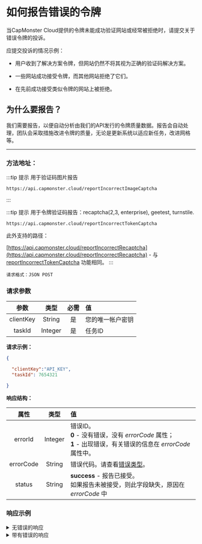 ﻿---
sidebar_position: 8
sidebar_label: 如何报告错误的令牌
---


<ArticleHead slug="api/bad-tokens" />

# 如何报告错误的令牌

当CapMonster Cloud提供的令牌未能成功验证网站或经常被拒绝时，请提交关于错误令牌的投诉。

应提交投诉的情况示例：

- 用户收到了解决方案令牌，但网站仍然不将其视为正确的验证码解决方案。

- 一些网站成功接受令牌，而其他网站拒绝了它们。

- 在先前成功接受类似令牌的网站上被拒绝。


## 为什么要报告？

我们需要报告，以便自动分析由我们的API发行的令牌质量数据。报告会自动处理，团队会采取措施改进令牌的质量，无论是更新系统以适应新任务，改进网格等。

---

### 方法地址：


:::tip 提示 用于验证码图片报告
```http
https://api.capmonster.cloud/reportIncorrectImageCaptcha
```
:::


:::tip 提示 用于令牌验证码报告：recaptcha(2,3, enterprise), geetest, turnstile.
```http
https://api.capmonster.cloud/reportIncorrectTokenCaptcha
```

此外支持的路径：

[https://api.capmonster.cloud/reportIncorrectRecaptcha](https://api.capmonster.cloud/reportIncorrectRecaptcha) - 与 [reportIncorrectTokenCaptcha](https://api.capmonster.cloud/reportIncorrectTokenCaptcha) 功能相同。
:::



`请求格式：JSON POST`

### 请求参数

|**参数**|**类型**|**必需**|**值**|
| :-: | :-: | :-: | :- |
|clientKey|String|是|您的唯一帐户密钥|
|taskId|Integer|是|任务ID|

**请求示例：**

```json
{

  "clientKey":"API_KEY",
  "taskId": 7654321

}
```

**响应结构：**

|**属性**|**类型**|**值**|
| :-: | :-: | :- |
|errorId|Integer|错误ID。<br />**0** - 没有错误，没有 *errorCode* 属性；<br />**1** - 出现错误，有关错误的信息在 *errorCode* 属性中。|
|errorCode|String|错误代码。请查看[错误类型](./api-errors.mdx)。|
|status|String|**success** - 报告已接受。<br />如果报告未被接受，则此字段缺失，原因在 *errorCode* 中|

### 响应示例

<details>
  <summary>
    无错误的响应
  </summary>

```json
{
  "errorId": 0,
  "status": "success"
}
```

</details>

<details>
  <summary>
    带有错误的响应
  </summary>

```json
{
  "errorId": 1,
  "errorCode": "ERROR_KEY_DOES_NOT_EXIST"
}
```

</details>
